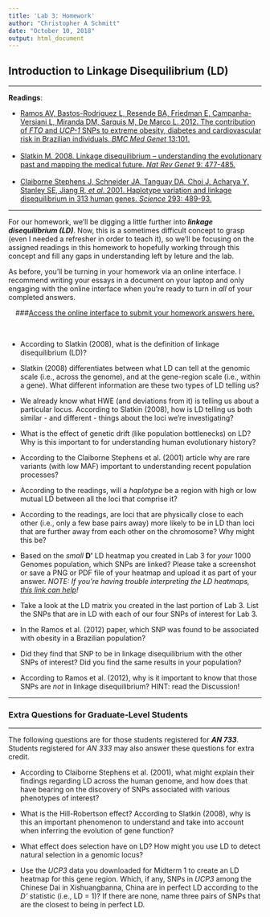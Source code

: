 ```yaml
---
title: 'Lab 3: Homework'
author: "Christopher A Schmitt"
date: "October 10, 2018"
output: html_document
---
```


## Introduction to Linkage Disequilibrium (LD)

***

**Readings**:<ul> 
<li>[Ramos AV, Bastos-Rodriguez L, Resende BA, Friedman E, Campanha-Versiani L, Miranda DM, Sarquis M, De Marco L. 2012. The contribution of *FTO* and *UCP-1* SNPs to extreme obesity, diabetes and cardiovascular risk in Brazilian individuals. *BMC Med Genet* 13:101.](https://www.ncbi.nlm.nih.gov/pmc/articles/PMC3526455/)</li><br>
<li>[Slatkin M. 2008. Linkage disequilibrium – understanding the evolutionary past and mapping the medical future. *Nat Rev Genet* 9: 477-485.](https://www.nature.com/articles/nrg2361)</li><br>
<li>[Claiborne Stephens J, Schneider JA, Tanguay DA, Choi J, Acharya Y, Stanley SE, Jiang R, *et al*. 2001. Haplotype variation and linkage disequilibrium in 313 human genes. *Science* 293: 489-93.](http://science.sciencemag.org/content/293/5529/489)</li></ul>

***

For our homework, we'll be digging a little further into ***linkage disequilibrium (LD)***. Now, this is a sometimes difficult concept to grasp (even I needed a refresher in order to teach it), so we'll be focusing on the assigned readings in this homework to hopefully working through this concept and fill any gaps in understanding left by leture and the lab.

As before, you'll be turning in your homework via an online interface.  I recommend writing your essays in a document on your laptop and only engaging with the online interface when you're ready to turn in *all* of your completed answers.<br>

<center>
###[Access the online interface to submit your homework answers here.](https://goo.gl/forms/HVN5KaCMlzbzeAHK2)
</center><br>

* According to Slatkin (2008), what is the definition of linkage disequilibrium (LD)?

* Slatkin (2008) differentiates between what LD can tell at the genomic scale (i.e., across the genome), and at the gene-region scale (i.e., within a gene). What different information are these two types of LD telling us?

* We already know what HWE (and deviations from it) is telling us about a particular locus. According to Slatkin (2008), how is LD telling us both similar - and different - things about the loci we're investigating?

* What is the effect of genetic drift (like population bottlenecks) on LD? Why is this important to for understanding human evolutionary history?

* According to the Claiborne Stephens et al. (2001) article why are rare variants (with low MAF) important to understanding recent population processes?

* According to the readings, will a *haplotype* be a region with high or low mutual LD between all the loci that comprise it?

* According to the readings, are loci that are physically close to each other (i.e., only a few base pairs away) more likely to be in LD than loci that are further away from each other on the chromosome? Why might this be?

* Based on the *small* **D'** LD heatmap you created in Lab 3 for *your* 1000 Genomes population, which SNPs are linked? Please take a screenshot or save a PNG or PDF file of your heatmap and upload it as part of your answer. *NOTE: If you're having trouble interpreting the LD heatmaps, [this link can help](https://estrip.org/articles/read/tinypliny/44920/Linkage_Disequilibrium_Blocks_Triangles.html)!*<br>

* Take a look at the LD matrix you created in the last portion of Lab 3. List the SNPs that are in LD with each of our four SNPs of interest for Lab 3.

* In the Ramos et al. (2012) paper, which SNP was found to be associated with obesity in a Brazilian population?

* Did they find that SNP to be in linkage disequilibrium with the other SNPs of interest? Did you find the same results in your population?

* According to Ramos et al. (2012), why is it important to know that those SNPs are *not* in linkage disequilibrium?  HINT: read the Discussion!

***

### Extra Questions for Graduate-Level Students

***

The following questions are for those students registered for ***AN 733***. Students registered for *AN 333* may also answer these questions for extra credit.<br>

* According to Claiborne Stephens et al. (2001), what might explain their findings regarding LD across the human genome, and how does that have bearing on the discovery of SNPs associated with various phenotypes of interest?

* What is the Hill-Robertson effect? According to Slatkin (2008), why is this an important phenomenon to understand and take into account when inferring the evolution of gene function?

* What effect does selection have on LD? How might you use LD to detect natural selection in a genomic locus?

* Use the *UCP3* data you downloaded for Midterm 1 to create an LD heatmap for this gene region. Which, if any, SNPs in *UCP3* among the Chinese Dai in Xishuangbanna, China are in perfect LD according to the *D'* statistic (i.e., LD = 1)? If there are none, name three pairs of SNPs that are the closest to being in perfect LD.<br><br><br>
